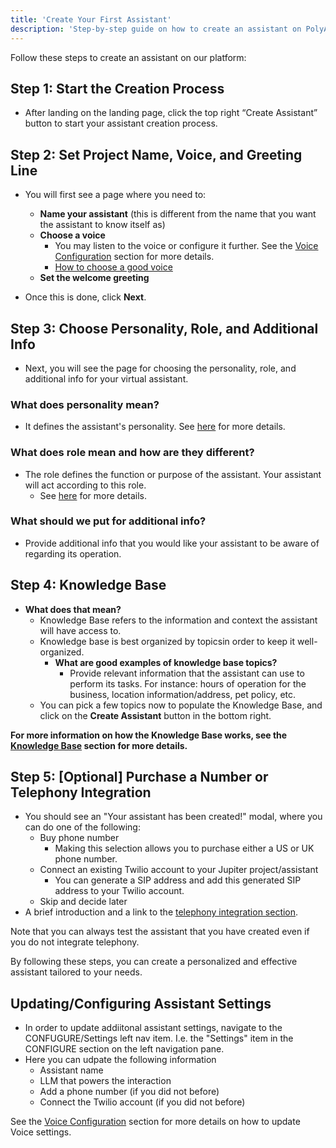 ```yaml
---
title: 'Create Your First Assistant'
description: 'Step-by-step guide on how to create an assistant on PolyAI Jupiter'
---
```


Follow these steps to create an assistant on our platform:

## Step 1: Start the Creation Process
- After landing on the landing page, click the top right “Create Assistant” button to start your assistant creation process.

## Step 2: Set Project Name, Voice, and Greeting Line
- You will first see a page where you need to:
  - **Name your assistant** (this is different from the name that you want the assistant to know itself as)
  - **Choose a voice**
    - You may listen to the voice or configure it further. See the [Voice Configuration](/voice/introduction) section for more details.
    - [How to choose a good voice](/voice/what-is-good-voice)
  - **Set the welcome greeting**

- Once this is done, click **Next**.

## Step 3: Choose Personality, Role, and Additional Info
- Next, you will see the page for choosing the personality, role, and additional info for your virtual assistant.

### What does personality mean?
- It defines the assistant's personality. See [here](/agent-settings/about) for more details.

### What does role mean and how are they different?
- The role defines the function or purpose of the assistant. Your assistant will act according to this role.
  - See [here](/agent-settings/about) for more details.

### What should we put for additional info?
- Provide additional info that you would like your assistant to be aware of regarding its operation.

## Step 4: Knowledge Base
- **What does that mean?**
  - Knowledge Base refers to the information and context the assistant will have access to. 
  - Knowledge base is best organized by topicsin order to keep it well-organized.
    - **What are good examples of knowledge base topics?**
      - Provide relevant information that the assistant can use to perform its tasks. For instance: hours of operation for the business, location information/address, pet policy, etc.
  - You can pick a few topics now to populate the Knowledge Base, and click on the **Create Assistant** button in the bottom right.

**For more information on how the Knowledge Base works, see the [Knowledge Base](/knowledge-base/introduction) section for more details.**

## Step 5: [Optional] Purchase a Number or Telephony Integration
- You should see an "Your assistant has been created!" modal, where you can do one of the following:
  - Buy phone number
    - Making this selection allows you to purchase either a US or UK phone number.
  - Connect an existing Twilio account to your Jupiter project/assistant
    - You can generate a SIP address and add this generated SIP address to your Twilio account.
  - Skip and decide later
- A brief introduction and a link to the [telephony integration section](/telephony/introduction).

Note that you can always test the assistant that you have created even if you do not integrate telephony.

By following these steps, you can create a personalized and effective assistant tailored to your needs.

## Updating/Configuring Assistant Settings
- In order to update addiitonal assistant settings, navigate to the CONFUGURE/Settings left nav item. I.e. the "Settings" item in the CONFIGURE section on the left navigation pane.
- Here you can udpate the following information
  - Assistant name
  - LLM that powers the interaction
  - Add a phone number (if you did not before)
  - Connect the Twilio account (if you did not before)

See the [Voice Configuration](/voice/introduction) section for more details on how to update Voice settings.
